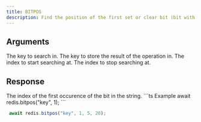 ```yaml
---
title: BITPOS
description: Find the position of the first set or clear bit (bit with a value of 1 or 0) in a Redis string key. 
---
```


## Arguments

<ParamField body="key" type="string" required>
    The key to search in.
</ParamField>

<ParamField body="bit" type="0 | 1" required>
    The key to store the result of the operation in.
</ParamField>

<ParamField body="start" type="number" >
   The index to start searching at.
   </ParamField>

<ParamField body="end" type="number" >
   The index to stop searching at.
   </ParamField>

## Response

<ResponseField type="integer" required>
  The index of the first occurence of the bit in the string.
</ResponseField>

<RequestExample>
```ts Example
 await redis.bitpos("key", 1);
```

```ts With Range
 await redis.bitpos("key", 1, 5, 20);
```

</RequestExample>
